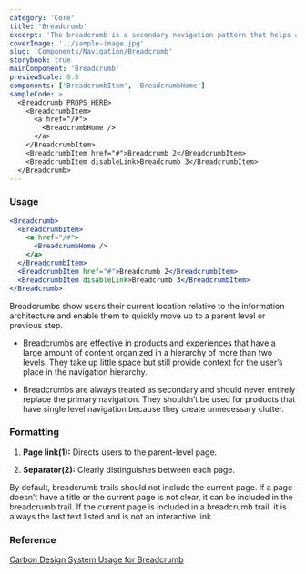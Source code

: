 ```yaml
---
category: 'Core'
title: 'Breadcrumb'
excerpt: 'The breadcrumb is a secondary navigation pattern that helps a user understand the hierarchy among levels and navigate back through them.'
coverImage: '../sample-image.jpg'
slug: 'Components/Navigation/Breadcrumb'
storybook: true
mainComponent: 'Breadcrumb'
previewScale: 0.8
components: ['BreadcrumbItem', 'BreadcrumbHome']
sampleCode: >
  <Breadcrumb PROPS_HERE>
    <BreadcrumbItem>
      <a href="/#">
        <BreadcrumbHome />
      </a>
    </BreadcrumbItem>
    <BreadcrumbItem href="#">Breadcrumb 2</BreadcrumbItem>
    <BreadcrumbItem disableLink>Breadcrumb 3</BreadcrumbItem>
  </Breadcrumb>
---
```


### Usage

```jsx live
<Breadcrumb>
  <BreadcrumbItem>
    <a href="/#">
      <BreadcrumbHome />
    </a>
  </BreadcrumbItem>
  <BreadcrumbItem href="#">Breadcrumb 2</BreadcrumbItem>
  <BreadcrumbItem disableLink>Breadcrumb 3</BreadcrumbItem>
</Breadcrumb>
```

Breadcrumbs show users their current location relative to the information architecture and enable them to quickly move up to a parent level or previous step.

<DoUse>

- Breadcrumbs are effective in products and experiences that have a large amount of content organized in a hierarchy of more than two levels. They take up little space but still provide context for the user’s place in the navigation hierarchy.

</DoUse>

<DoNotUse>

- Breadcrumbs are always treated as secondary and should never entirely replace the primary navigation. They shouldn’t be used for products that have single level navigation because they create unnecessary clutter.

</DoNotUse>

### Formatting

1. **Page link(1):** Directs users to the parent-level page.

2. **Separator(2):** Clearly distinguishes between each page.

By default, breadcrumb trails should not include the current page. If a page doesn’t have a title or the current page is not clear, it can be included in the breadcrumb trail. If the current page is included in a breadcrumb trail, it is always the last text listed and is not an interactive link.

### Reference

[Carbon Design System Usage for Breadcrumb](https://next.carbondesignsystem.com/components//breadcrumb)
